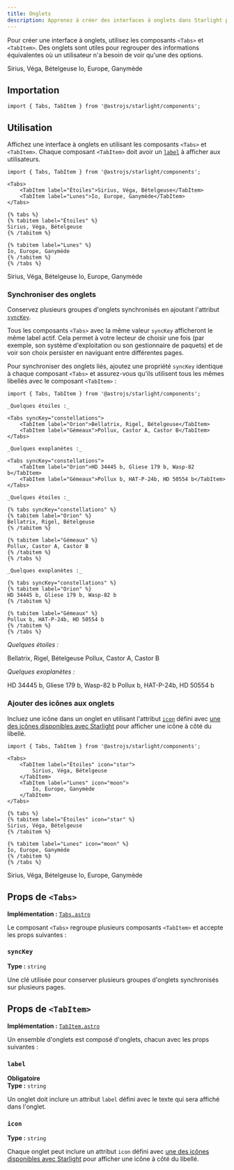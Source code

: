 ```yaml
---
title: Onglets
description: Apprenez à créer des interfaces à onglets dans Starlight pour regrouper des informations équivalentes.
---
```



Pour créer une interface à onglets, utilisez les composants `<Tabs>` et `<TabItem>`.
Des onglets sont utiles pour regrouper des informations équivalentes où un utilisateur n'a besoin de voir qu'une des options.


<Preview>

<Tabs slot="preview">
	<TabItem label="Étoiles">Sirius, Véga, Bételgeuse</TabItem>
	<TabItem label="Lunes">Io, Europe, Ganymède</TabItem>
</Tabs>

</Preview>

## Importation

```tsx
import { Tabs, TabItem } from '@astrojs/starlight/components';
```

## Utilisation

Affichez une interface à onglets en utilisant les composants `<Tabs>` et `<TabItem>`.
Chaque composant `<TabItem>` doit avoir un [`label`](#label) à afficher aux utilisateurs.

<Preview>

```mdx
import { Tabs, TabItem } from '@astrojs/starlight/components';

<Tabs>
	<TabItem label="Étoiles">Sirius, Véga, Bételgeuse</TabItem>
	<TabItem label="Lunes">Io, Europe, Ganymède</TabItem>
</Tabs>
```

<Fragment slot="markdoc">

```markdoc
{% tabs %}
{% tabitem label="Étoiles" %}
Sirius, Véga, Bételgeuse
{% /tabitem %}

{% tabitem label="Lunes" %}
Io, Europe, Ganymède
{% /tabitem %}
{% /tabs %}
```

</Fragment>

<Tabs slot="preview">
	<TabItem label="Étoiles">Sirius, Véga, Bételgeuse</TabItem>
	<TabItem label="Lunes">Io, Europe, Ganymède</TabItem>
</Tabs>

</Preview>

### Synchroniser des onglets

Conservez plusieurs groupes d'onglets synchronisés en ajoutant l'attribut [`syncKey`](#synckey).

Tous les composants `<Tabs>` avec la même valeur `syncKey` afficheront le même label actif.
Cela permet à votre lecteur de choisir une fois (par exemple, son système d'exploitation ou son gestionnaire de paquets) et de voir son choix persister en naviguant entre différentes pages.

Pour synchroniser des onglets liés, ajoutez une propriété `syncKey` identique à chaque composant `<Tabs>` et assurez-vous qu'ils utilisent tous les mêmes libellés avec le composant `<TabItem>` :

<Preview>

```mdx 'syncKey="constellations"'
import { Tabs, TabItem } from '@astrojs/starlight/components';

_Quelques étoiles :_

<Tabs syncKey="constellations">
	<TabItem label="Orion">Bellatrix, Rigel, Bételgeuse</TabItem>
	<TabItem label="Gémeaux">Pollux, Castor A, Castor B</TabItem>
</Tabs>

_Quelques exoplanètes :_

<Tabs syncKey="constellations">
	<TabItem label="Orion">HD 34445 b, Gliese 179 b, Wasp-82 b</TabItem>
	<TabItem label="Gémeaux">Pollux b, HAT-P-24b, HD 50554 b</TabItem>
</Tabs>
```

<Fragment slot="markdoc">

```markdoc 'syncKey="constellations"'
_Quelques étoiles :_

{% tabs syncKey="constellations" %}
{% tabitem label="Orion" %}
Bellatrix, Rigel, Bételgeuse
{% /tabitem %}

{% tabitem label="Gémeaux" %}
Pollux, Castor A, Castor B
{% /tabitem %}
{% /tabs %}

_Quelques exoplanètes :_

{% tabs syncKey="constellations" %}
{% tabitem label="Orion" %}
HD 34445 b, Gliese 179 b, Wasp-82 b
{% /tabitem %}

{% tabitem label="Gémeaux" %}
Pollux b, HAT-P-24b, HD 50554 b
{% /tabitem %}
{% /tabs %}
```

</Fragment>

<Fragment slot="preview">

_Quelques étoiles :_

<Tabs syncKey="constellations">
	<TabItem label="Orion">Bellatrix, Rigel, Bételgeuse</TabItem>
	<TabItem label="Gémeaux">Pollux, Castor A, Castor B</TabItem>
</Tabs>

_Quelques exoplanètes :_

<Tabs syncKey="constellations">
	<TabItem label="Orion">HD 34445 b, Gliese 179 b, Wasp-82 b</TabItem>
	<TabItem label="Gémeaux">Pollux b, HAT-P-24b, HD 50554 b</TabItem>
</Tabs>

</Fragment>

</Preview>

### Ajouter des icônes aux onglets

Incluez une icône dans un onglet en utilisant l'attribut [`icon`](#icon) défini avec [une des icônes disponibles avec Starlight](/fr/reference/icons/#toutes-les-icônes) pour afficher une icône à côté du libellé.

<Preview>

```mdx /icon="\w+"/
import { Tabs, TabItem } from '@astrojs/starlight/components';

<Tabs>
	<TabItem label="Étoiles" icon="star">
		Sirius, Véga, Bételgeuse
	</TabItem>
	<TabItem label="Lunes" icon="moon">
		Io, Europe, Ganymède
	</TabItem>
</Tabs>
```

<Fragment slot="markdoc">

```markdoc /icon="\w+"/
{% tabs %}
{% tabitem label="Étoiles" icon="star" %}
Sirius, Véga, Bételgeuse
{% /tabitem %}

{% tabitem label="Lunes" icon="moon" %}
Io, Europe, Ganymède
{% /tabitem %}
{% /tabs %}
```

</Fragment>

<Tabs slot="preview">
	<TabItem label="Étoiles" icon="star">
		Sirius, Véga, Bételgeuse
	</TabItem>
	<TabItem label="Lunes" icon="moon">
		Io, Europe, Ganymède
	</TabItem>
</Tabs>

</Preview>

## Props de `<Tabs>`

**Implémentation :** [`Tabs.astro`](https://github.com/withastro/starlight/blob/main/packages/starlight/user-components/Tabs.astro)

Le composant `<Tabs>` regroupe plusieurs composants `<TabItem>` et accepte les props suivantes :

### `syncKey`

**Type :** `string`

Une clé utilisée pour conserver plusieurs groupes d'onglets synchronisés sur plusieurs pages.

## Props de `<TabItem>`

**Implémentation :** [`TabItem.astro`](https://github.com/withastro/starlight/blob/main/packages/starlight/user-components/TabItem.astro)

Un ensemble d'onglets est composé d'onglets, chacun avec les props suivantes :

### `label`

**Obligatoire**  
**Type :** `string`

Un onglet doit inclure un attribut `label` défini avec le texte qui sera affiché dans l'onglet.

### `icon`

**Type :** `string`

Chaque onglet peut inclure un attribut `icon` défini avec [une des icônes disponibles avec Starlight](/fr/reference/icons/#toutes-les-icônes) pour afficher une icône à côté du libellé.
